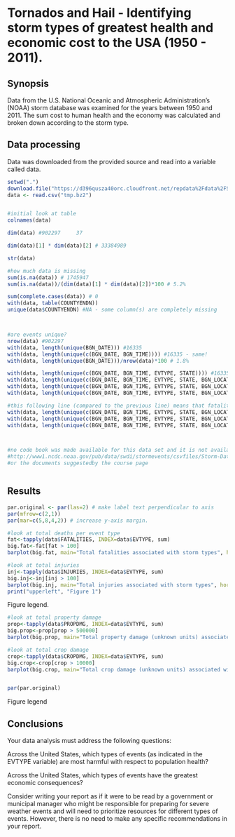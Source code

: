 Tornados and Hail - Identifying storm types of greatest health and economic cost to the USA (1950 - 2011).
========================================================

## Synopsis
Data from the U.S. National Oceanic and Atmospheric Administration's (NOAA) storm database was examined for the years between 1950 and 2011.
The sum cost to human health and the economy was calculated and broken down according to the storm type.  

## Data processing

Data was downloaded from the provided source and read into a variable called data.


```r
setwd(".")
download.file("https://d396qusza40orc.cloudfront.net/repdata%2Fdata%2FStormData.csv.bz2", dest="tmp.bz2", method="curl")
data <- read.csv("tmp.bz2")


#initial look at table
colnames(data)

dim(data) #902297     37

dim(data)[1] * dim(data)[2] # 33384989

str(data)

#how much data is missing
sum(is.na(data)) # 1745947
sum(is.na(data))/(dim(data)[1] * dim(data)[2])*100 # 5.2%

sum(complete.cases(data)) # 0
with(data, table(COUNTYENDN))
unique(data$COUNTYENDN) #NA - some column(s) are completely missing



#are events unique?
nrow(data) #902297
with(data, length(unique(BGN_DATE))) #16335
with(data, length(unique(c(BGN_DATE, BGN_TIME)))) #16335 - same!
with(data, length(unique(BGN_DATE)))/nrow(data)*100 # 1.8%

with(data, length(unique(c(BGN_DATE, BGN_TIME, EVTYPE, STATE)))) #16335 - same!
with(data, length(unique(c(BGN_DATE, BGN_TIME, EVTYPE, STATE, BGN_LOCATI)))) #54429 - hmmmm
with(data, length(unique(c(BGN_DATE, BGN_TIME, EVTYPE, STATE, BGN_LOCATI, END_DATE)))) #54429 - same
with(data, length(unique(c(BGN_DATE, BGN_TIME, EVTYPE, STATE, BGN_LOCATI, END_DATE, END_AZI, FATALITIES, INJURIES)))) #54430 - 1 duplication?

#this following line (compared to the previous line) means that fatalities and injuries could have been added multiple times for the same event but with different property damage entries - different insurance company reports for the same event?
with(data, length(unique(c(BGN_DATE, BGN_TIME, EVTYPE, STATE, BGN_LOCATI, END_DATE, END_AZI, FATALITIES, INJURIES, PROPDMG)))) #55258
with(data, length(unique(c(BGN_DATE, BGN_TIME, EVTYPE, STATE, BGN_LOCATI, END_DATE, END_AZI, FATALITIES, INJURIES, PROPDMG, CROPDMG)))) #55349 - see note above - is double reporting going on
with(data, length(unique(c(BGN_DATE, BGN_TIME, EVTYPE, STATE, BGN_LOCATI, END_DATE, END_AZI, FATALITIES, INJURIES, PROPDMG, CROPDMG, LATITUDE, LONGITUDE)))) #55349 - see note above - is double reporting going on



#no code book was made available for this data set and it is not available at any obvious location including
#http://www1.ncdc.noaa.gov/pub/data/swdi/stormevents/csvfiles/Storm-Data-Export-Format.docx
#or the documents suggestedby the course page



```

## Results

```r

par.original <- par(las=2) # make label text perpendicular to axis
par(mfrow=c(2,1))
par(mar=c(5,8,4,2)) # increase y-axis margin.

#look at total deaths per event type
fat<-tapply(data$FATALITIES, INDEX=data$EVTYPE, sum)
big.fat<-fat[fat > 100]
barplot(big.fat, main="Total fatalities associated with storm types", horiz=TRUE, cex.names=0.5)

#look at total injuries
inj<-tapply(data$INJURIES, INDEX=data$EVTYPE, sum)
big.inj<-inj[inj > 100]
barplot(big.inj, main="Total injuries associated with storm types", horiz=TRUE, cex.names=0.5)
print("upperleft", "Figure 1")

```

Figure legend.

```r
#look at total property damage
prop<-tapply(data$PROPDMG, INDEX=data$EVTYPE, sum)
big.prop<-prop[prop > 500000]
barplot(big.prop, main="Total property damage (unknown units) associated with storm types", horiz=TRUE, cex.names=0.5)

#look at total crop damage
crop<-tapply(data$CROPDMG, INDEX=data$EVTYPE, sum)
big.crop<-crop[crop > 10000]
barplot(big.crop, main="Total crop damage (unknown units) associated with storm types", horiz=TRUE, cex.names=0.5)


par(par.original)
```

Figure legend

## Conclusions

Your data analysis must address the following questions:

Across the United States, which types of events (as indicated in the EVTYPE variable) are most harmful with respect to population health?

Across the United States, which types of events have the greatest economic consequences?

Consider writing your report as if it were to be read by a government or municipal manager who might be responsible for preparing for severe weather events and will need to prioritize resources for different types of events. However, there is no need to make any specific recommendations in your report.
